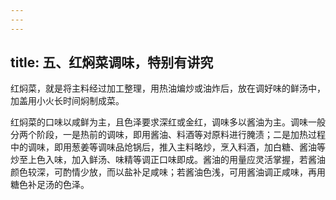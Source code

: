 ```yaml
---
---
---
```

title: 五、红焖菜调味，特别有讲究
---




红焖菜，就是将主料经过加工整理，用热油煸炒或油炸后，放在调好味的鲜汤中，加盖用小火长时间焖制成菜。

红焖菜的口味以咸鲜为主，且色泽要求深红或金红，调味多以酱油为主。调味一般分两个阶段，一是热前的调味，即用酱油、料酒等对原料进行腌渍；二是加热过程中的调味，即用葱姜等调味品炝锅后，推入主料略炒，烹入料酒，加白糖、酱油等炒至上色入味，加入鲜汤、味精等调正口味即成。酱油的用量应灵活掌握，若酱油颜色较深，可酌情少放，而以盐补足咸味；若酱油色浅，可用酱油调正咸味，再用糖色补足汤的色泽。